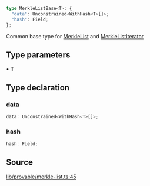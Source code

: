 ```ts
type MerkleListBase<T>: {
  "data": Unconstrained<WithHash<T>[]>;
  "hash": Field;
};
```

Common base type for [MerkleList](../classes/MerkleList.mdx) and [MerkleListIterator](../classes/MerkleListIterator.mdx)

## Type parameters

• **T**

## Type declaration

### data

```ts
data: Unconstrained<WithHash<T>[]>;
```

### hash

```ts
hash: Field;
```

## Source

[lib/provable/merkle-list.ts:45](https://github.com/o1-labs/o1js/blob/72b8e2c2b9aaba4b5c12257bdd63dfe2676a3d99/src/lib/provable/merkle-list.ts#L45)
